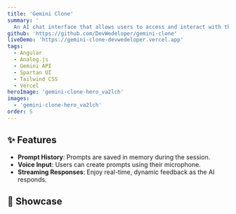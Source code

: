 ```yaml
---
title: 'Gemini Clone'
summary: '
  An AI chat interface that allows users to access and interact with the Gemini API in a responsive and intuitive way.'
github: 'https://github.com/DevWedeloper/gemini-clone'
liveDemo: 'https://gemini-clone-devwedeloper.vercel.app'
tags:
  - Angular
  - Analog.js
  - Gemini API
  - Spartan UI
  - Tailwind CSS
  - Vercel
heroImage: 'gemini-clone-hero_va2lch'
images:
  - 'gemini-clone-hero_va2lch'
order: 5
---
```



<ProjectSummary
  title={frontmatter.title}
  summary={frontmatter.summary}
  github={frontmatter.github}
  liveDemo={frontmatter.liveDemo}
  tags={frontmatter.tags}
  heroImage={frontmatter.heroImage}
/>

## ✨ Features

- **Prompt History**: Prompts are saved in memory during the session.
- **Voice Input**: Users can create prompts using their microphone.
- **Streaming Responses**: Enjoy real-time, dynamic feedback as the AI responds.

## 🧠 Showcase

<Carousel client:idle images={frontmatter.images} />
